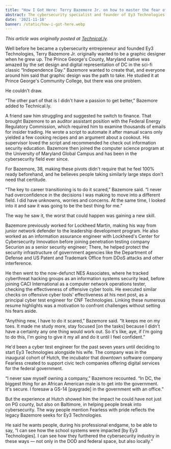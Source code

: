 ```yaml
---
title: "How I Got Here: Terry Bazemore Jr. on how to master the fear of transition"
abstract: The cybersecurity specialist and founder of Ey3 Technologies, part of the local Hutch incubator's inaugural cohort, tells Technical.ly how he went from graphic design to finance to cybersecurity.
date: '2021-11-18'
banner: /static/how-i-got-here.webp
---
```


*This article was originally posted at [Technical.ly](https://technical.ly/startups/terry-bazemore-jr-ey3-transition/).*

Well before he became a cybersecurity entrepreneur and founded Ey3 Technologies, Terry Bazemore Jr. originally wanted to be a graphic designer when he grew up.
The Prince George's County, Maryland native was amazed by the set design and digital representation of DC in the sci-fi classic “Independence Day.” Bazemore wanted to create that, and everyone around him said that graphic design was the path to take. He studied it at Prince George's Community College, but there was one problem.

He couldn't draw.

“The other part of that is I didn't have a passion to get better,” Bazemore added to Technical.ly. 

A friend saw him struggling and suggested he switch to finance. That brought Bazemore to an auditor assistant position with the Federal Energy Regulatory Commission, which required him to examine thousands of emails for insider trading. He wrote a script to automate it after manual scans only yielded a few cooking recipes and an argument about a cookout. His supervisor loved the script and recommended he check out information security education. Bazemore then joined the computer science program at the University of Maryland Global Campus and has been in the cybersecurity field ever since.

For Bazemore, 38, making these pivots didn't require that he feel 100% ready beforehand, and he believes people taking similarly large steps don't need that certitude.

“The key to career transitioning is to do it scared,” Bazemore said. “I never had overconfidence in the decisions I was making to move into a different field. I did have unknowns, worries and concerns. At the same time, I looked into it and saw it was going to be the best thing for me.”

The way he saw it, the worst that could happen was gaining a new skill.

Bazemore previously worked for Lockheed Martin, making his way from junior network defender to the leadership development program. He also worked as an information assurance engineer with Lockheed's Center for Cybersecurity Innovation before joining penetration testing company Securion as a senior security engineer; There, he helped protect the security infrastructure of government agencies like the Department of Defense and US Patent and Trademark Office from DDoS attacks and other interference.

He then went to the now-defunct  NES Associates, where he tracked cyberthreat hacking groups as an information systems security lead, before joining  CACI International as a computer network operations tester, checking the effectiveness of offensive cyber tools. He executed similar checks on offensive cyber tools' effectiveness at his next post, as a principal cyber test engineer for  CNF Technologies. Linking these numerous resume highlights was a motivation to confront challenges without setting his fears aside.

“Anything new, I have to do it scared,” Bazemore said. “It keeps me on my toes. It made me study more, stay focused [on the tasks] because I didn't have a certainty any one thing would work out. So it's like, aye, if I'm going to do this, I'm going to give it my all and do it until I feel confident.”

He'd been a cyber test engineer for the past seven years until deciding to start Ey3 Technologies alongside his wife. The company was in the inaugural cohort of Hutch, the incubator that downtown software company Fearless created to support civic tech companies offering digital services for the federal government.

“I never saw myself owning a company,” Bazemore recounted. “In DC, the biggest thing for an African American male is to get into the government. It's secure. I foresaw a GS-14 [paygrade] in the government with an office.”

But the experience at Hutch showed him the impact he could have not just on PG county, but also on Baltimore, in helping people break into cybersecurity. The way people mention Fearless with pride reflects the legacy Bazemore seeks for Ey3 Technologies.

He said he wants people, during his professional endgame, to be able to say, “I can see how the school systems were impacted [by Ey3 Technologies]. I can see how they furthered the cybersecurity industry in these ways — not only in the DOD and federal space, but also locally.”